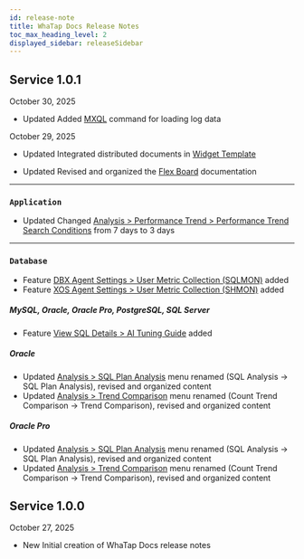 ```yaml
---
id: release-note
title: WhaTap Docs Release Notes
toc_max_heading_level: 2
displayed_sidebar: releaseSidebar
---
```


## Service 1.0.1

October 30, 2025  

<div class='indentTab'>

- <Status priority='1'>Updated</Status> Added [MXQL](/mxql/mxql-loading#logsink) command for loading log data  

</div>

October 29, 2025

<div class='indentTab'>

- <Status priority='1'>Updated</Status> Integrated distributed documents in [Widget Template](/widget-template)

- <Status priority='1'>Updated</Status> Revised and organized the [Flex Board](/java/flex-board) documentation

---

### `Application`

- <Status priority='1'>Updated</Status> Changed [Analysis > Performance Trend > Performance Trend Search Conditions](/java/performance-trend#performance-trend-search-conditions) from 7 days to 3 days

---

### `Database`

- <Status priority='1'>Feature</Status> [DBX Agent Settings > User Metric Collection (SQLMON)](/oracle-pro/agent-dmx-settings#사용자-지표-수집-sqlmon) added
- <Status priority='1'>Feature</Status> [XOS Agent Settings > User Metric Collection (SHMON)](/oracle-pro/agent-xos-settings#사용자-지표-수집-shmon) added

##### MySQL, Oracle, Oracle Pro, PostgreSQL, SQL Server

- <Status priority='1'>Feature</Status> [View SQL Details > AI Tuning Guide](/mysql/instance-monitoring#ai-tuning-Guide-db) added

##### Oracle

- <Status priority='1'>Updated</Status> [Analysis > SQL Plan Analysis](/oracle/analysis-sql) menu renamed (SQL Analysis → SQL Plan Analysis), revised and organized content  
- <Status priority='1'>Updated</Status> [Analysis > Trend Comparison](/oracle/analysis-count-trend) menu renamed (Count Trend Comparison → Trend Comparison), revised and organized content

##### Oracle Pro

- <Status priority='1'>Updated</Status> [Analysis > SQL Plan Analysis](/oracle-pro/analysis-sql) menu renamed (SQL Analysis → SQL Plan Analysis), revised and organized content  
- <Status priority='1'>Updated</Status> [Analysis > Trend Comparison](/oracle-pro/analysis-count-trend) menu renamed (Count Trend Comparison → Trend Comparison), revised and organized content

</div>

## Service 1.0.0

October 27, 2025

- <Status priority='1'>New</Status> Initial creation of WhaTap Docs release notes
